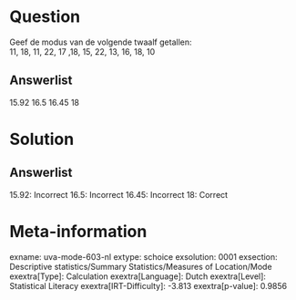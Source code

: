 Question
========

Geef de modus van de volgende twaalf getallen:\
11, 18, 11, 22, 17 ,18, 15, 22, 13, 16, 18, 10

Answerlist
----------

15.92
16.5
16.45
18

Solution
========

Answerlist
----------

15.92: Incorrect
16.5: Incorrect
16.45: Incorrect
18: Correct

Meta-information
================
exname: uva-mode-603-nl
extype: schoice
exsolution: 0001
exsection: Descriptive statistics/Summary Statistics/Measures of Location/Mode
exextra[Type]: Calculation
exextra[Language]: Dutch
exextra[Level]: Statistical Literacy
exextra[IRT-Difficulty]: -3.813
exextra[p-value]: 0.9856
